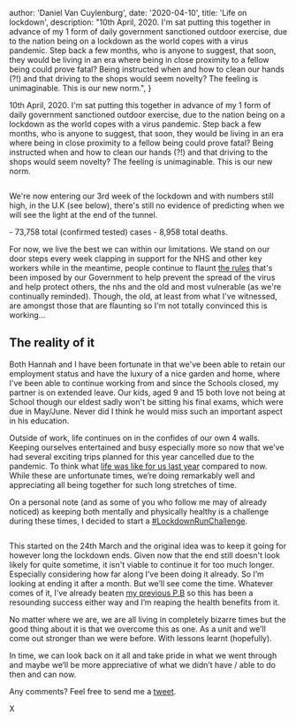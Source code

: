 
  author: 'Daniel Van Cuylenburg',
  date: '2020-04-10',
  title: 'Life on lockdown',
  description:
    "10th April, 2020. I'm sat putting this together in advance of my 1 form of daily government sanctioned outdoor exercise, due to the nation being on a lockdown as the world copes with a virus pandemic. Step back a few months, who is anyone to suggest, that soon, they would be living in an era where being in close proximity to a fellow being could prove fatal? Being instructed when and how to clean our hands (?!) and that driving to the shops would seem novelty? The feeling is unimaginable. This is our new norm.",
}


10th April, 2020. I'm sat putting this together in advance of my 1 form of daily government sanctioned outdoor exercise, due to the nation being on a lockdown as the world copes with a virus pandemic. Step back a few months, who is anyone to suggest, that soon, they would be living in an era where being in close proximity to a fellow being could prove fatal? Being instructed when and how to clean our hands (?!) and that driving to the shops would seem novelty? The feeling is unimaginable. This is our new norm.

<Image src={one} alt="" />

We're now entering our 3rd week of the lockdown and with numbers still high, in the U.K (see below), there's still no evidence of predicting when we will see the light at the end of the tunnel.

<Image src={two} alt="" />- 73,758 total (confirmed tested) cases - 8,958 total
deaths.

For now, we live the best we can within our limitations. We stand on our door steps every week clapping in support for the NHS and other key workers while in the meantime, people continue to flaunt [the rules](https://www.gov.uk/government/publications/coronavirus-outbreak-faqs-what-you-can-and-cant-do/coronavirus-outbreak-faqs-what-you-can-and-cant-do) that's been imposed by our Government to help prevent the spread of the virus and help protect others, the nhs and the old and most vulnerable (as we're continually reminded).
Though, the old, at least from what I've witnessed, are amongst those that are flaunting so I'm not totally convinced this is working...

## The reality of it

Both Hannah and I have been fortunate in that we've been able to retain our employment status and have the luxury of a nice garden and home, where I've been able to continue working from and since the Schools closed, my partner is on extended leave. Our kids, aged 9 and 15 both love not being at School though our eldest sadly won't be sitting his final exams, which were due in May/June. Never did I think he would miss such an important aspect in his education.

Outside of work, life continues on in the confides of our own 4 walls. Keeping ourselves entertained and busy especially more so now that we’ve had several exciting trips planned for this year cancelled due to the pandemic.
To think what [life was like for us last year](https://www.instagram.com/p/B-zfbZhp2xJ/?utm_source=ig_web_copy_link) compared to now.
While these are unfortunate times, we’re doing remarkably well and appreciating all being together for such long stretches of time.

On a personal note (and as some of you who follow me may of already noticed) as keeping both mentally and physically healthy is a challenge during these times, I decided to start a [#LockdownRunChallenge](https://twitter.com/hashtag/LockdownRunChallenge?src=hashtag_click&f=live).

<Image src={three} alt="" />

This started on the 24th March and the original idea was to keep it going for however long the lockdown ends. Given now that the end still doesn't look likely for quite sometime, it isn't viable to continue it for too much longer. Especially considering how far along I’ve been doing it already. So I’m looking at ending it after a month. But we’ll see come the time. Whatever comes of it, I’ve already beaten [my previous P.B](https://twitter.com/danielvanc/status/1247272821207846920) so this has been a resounding success either way and I’m reaping the health benefits from it.

No matter where we are, we are all living in completely bizarre times but the good thing about it is that we overcome this as one. As a unit and we’ll come out stronger than we were before. With lessons learnt (hopefully).

In time, we can look back on it all and take pride in what we went through and maybe we’ll be more appreciative of what we didn’t have / able to do then and can now.

Any comments? Feel free to send me a [tweet](http://dvanc.co/tw).

X
